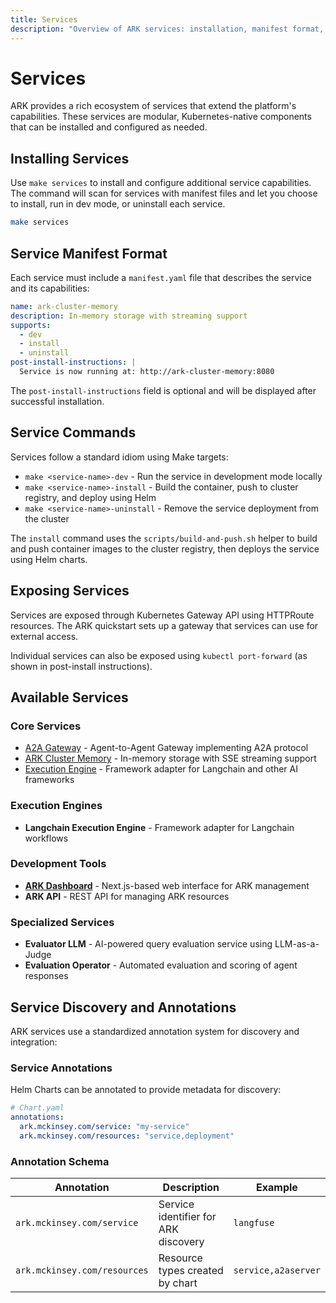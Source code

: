 ```yaml
---
title: Services
description: "Overview of ARK services: installation, manifest format, exposure, and discovery annotations"
---
```


# Services

ARK provides a rich ecosystem of services that extend the platform's capabilities. These services are modular, Kubernetes-native components that can be installed and configured as needed.

## Installing Services

Use `make services` to install and configure additional service capabilities. The command will scan for services with manifest files and let you choose to install, run in dev mode, or uninstall each service.

```bash
make services
```

## Service Manifest Format

Each service must include a `manifest.yaml` file that describes the service and its capabilities:

```yaml
name: ark-cluster-memory
description: In-memory storage with streaming support
supports:
  - dev
  - install
  - uninstall
post-install-instructions: |
  Service is now running at: http://ark-cluster-memory:8080
```

The `post-install-instructions` field is optional and will be displayed after successful installation.

## Service Commands

Services follow a standard idiom using Make targets:

- `make <service-name>-dev` - Run the service in development mode locally
- `make <service-name>-install` - Build the container, push to cluster registry, and deploy using Helm
- `make <service-name>-uninstall` - Remove the service deployment from the cluster

The `install` command uses the `scripts/build-and-push.sh` helper to build and push container images to the cluster registry, then deploys the service using Helm charts.

## Exposing Services

Services are exposed through Kubernetes Gateway API using HTTPRoute resources. The ARK quickstart sets up a gateway that services can use for external access.

Individual services can also be exposed using `kubectl port-forward` (as shown in post-install instructions).

## Available Services

### Core Services

- [A2A Gateway](/developer-guide/services/a2a-gateway) - Agent-to-Agent Gateway implementing A2A protocol
- [ARK Cluster Memory](/developer-guide/services/ark-cluster-memory) - In-memory storage with SSE streaming support
- [Execution Engine](/developer-guide/langchain-execution-engine) - Framework adapter for Langchain and other AI frameworks

### Execution Engines
- **Langchain Execution Engine** - Framework adapter for Langchain workflows

### Development Tools
- **[ARK Dashboard](/developer-guide/ark-dashboard)** - Next.js-based web interface for ARK management
- **ARK API** - REST API for managing ARK resources

### Specialized Services
- **Evaluator LLM** - AI-powered query evaluation service using LLM-as-a-Judge
- **Evaluation Operator** - Automated evaluation and scoring of agent responses  

## Service Discovery and Annotations

ARK services use a standardized annotation system for discovery and integration:

### Service Annotations

Helm Charts can be annotated to provide metadata for discovery:

```yaml
# Chart.yaml
annotations:
  ark.mckinsey.com/service: "my-service"
  ark.mckinsey.com/resources: "service,deployment"
```

### Annotation Schema

| Annotation | Description | Example |
|------------|-------------|---------|
| `ark.mckinsey.com/service` | Service identifier for ARK discovery | `langfuse` |
| `ark.mckinsey.com/resources` | Resource types created by chart | `service,a2aserver` |
